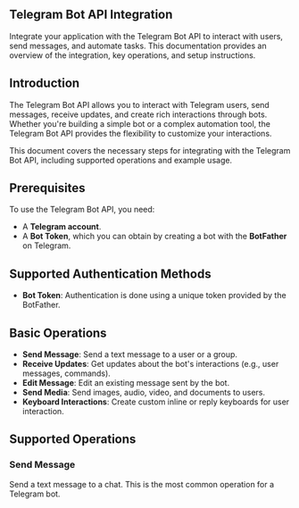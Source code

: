 ## Telegram Bot API Integration

Integrate your application with the Telegram Bot API to interact with users, send messages, and automate tasks. This documentation provides an overview of the integration, key operations, and setup instructions.

## Introduction

The Telegram Bot API allows you to interact with Telegram users, send messages, receive updates, and create rich interactions through bots. Whether you're building a simple bot or a complex automation tool, the Telegram Bot API provides the flexibility to customize your interactions.

This document covers the necessary steps for integrating with the Telegram Bot API, including supported operations and example usage.

## Prerequisites

To use the Telegram Bot API, you need:

- A **Telegram account**.
- A **Bot Token**, which you can obtain by creating a bot with the **BotFather** on Telegram.

## Supported Authentication Methods

- **Bot Token**: Authentication is done using a unique token provided by the BotFather.

## Basic Operations

- **Send Message**: Send a text message to a user or a group.
- **Receive Updates**: Get updates about the bot's interactions (e.g., user messages, commands).
- **Edit Message**: Edit an existing message sent by the bot.
- **Send Media**: Send images, audio, video, and documents to users.
- **Keyboard Interactions**: Create custom inline or reply keyboards for user interaction.

## Supported Operations

### Send Message
Send a text message to a chat. This is the most common operation for a Telegram bot.

